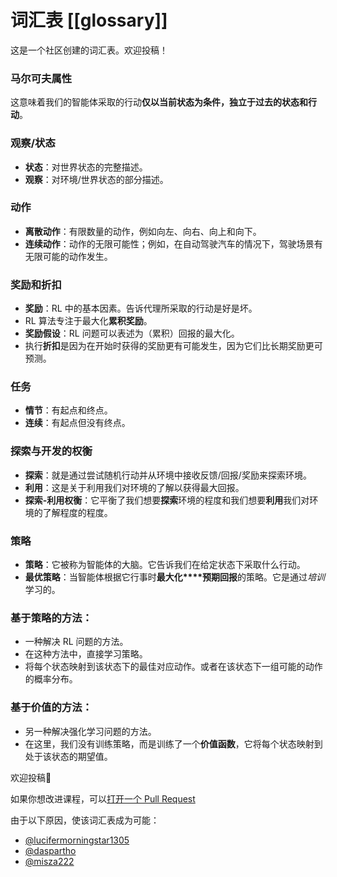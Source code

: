 # 词汇表 [[glossary]]

这是一个社区创建的词汇表。欢迎投稿！

### 马尔可夫属性

这意味着我们的智能体采取的行动**仅以当前状态为条件，独立于过去的状态和行动**。

### 观察/状态

- **状态**：对世界状态的完整描述。
- **观察**：对环境/世界状态的部分描述。

### 动作

- **离散动作**：有限数量的动作，例如向左、向右、向上和向下。
- **连续动作**：动作的无限可能性；例如，在自动驾驶汽车的情况下，驾驶场景有无限可能的动作发生。

### 奖励和折扣

- **奖励**：RL 中的基本因素。告诉代理所采取的行动是好是坏。
- RL 算法专注于最大化**累积奖励**。
- **奖励假设**：RL 问题可以表述为（累积）回报的最大化。
- 执行**折扣**是因为在开始时获得的奖励更有可能发生，因为它们比长期奖励更可预测。

### 任务

- **情节**：有起点和终点。
- **连续**：有起点但没有终点。

### 探索与开发的权衡

- **探索**：就是通过尝试随机行动并从环境中接收反馈/回报/奖励来探索环境。
- **利用**：这是关于利用我们对环境的了解以获得最大回报。
- **探索-利用权衡**：它平衡了我们想要**探索**环境的程度和我们想要**利用**我们对环境的了解程度的程度。

### 策略

- **策略**：它被称为智能体的大脑。它告诉我们在给定状态下采取什么行动。
- **最优策略**：当智能体根据它行事时**最大化****预期回报**的策略。它是通过*培训*学习的。

### 基于策略的方法：

- 一种解决 RL 问题的方法。
- 在这种方法中，直接学习策略。
- 将每个状态映射到该状态下的最佳对应动作。或者在该状态下一组可能的动作的概率分布。

### 基于价值的方法：

- 另一种解决强化学习问题的方法。
- 在这里，我们没有训练策略，而是训练了一个**价值函数**，它将每个状态映射到处于该状态的期望值。

欢迎投稿🤗

如果你想改进课程，可以[打开一个 Pull Request](https://github.com/huggingface/deep-rl-class/pulls)

由于以下原因，使该词汇表成为可能：

- [@lucifermorningstar1305](https://github.com/lucifermorningstar1305)
- [@daspartho](https://github.com/daspartho)
- [@misza222](https://github.com/misza222)